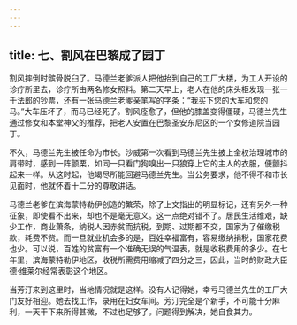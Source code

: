 ```yaml
---
---
---
```

title: 七、割风在巴黎成了园丁
---




割风摔倒时髌骨脱臼了。马德兰老爹派人把他抬到自己的工厂大楼，为工人开设的诊疗所里去，诊疗所由两名修女照料。第二天早上，老人在他的床头柜发现一张一千法郎的钞票，还有一张马德兰老爹亲笔写的字条：“我买下您的大车和您的马。”大车压坏了，而马已经死了。割风痊愈了，但他的膝盖变得僵硬，马德兰先生通过修女和本堂神父的推荐，把老人安置在巴黎圣安东尼区的一个女修道院当园丁。

不久，马德兰先生被任命为市长。沙威第一次看到马德兰先生披上全权治理城市的肩带时，感到一阵颤栗，如同一只看门狗嗅出一只狼穿上它的主人的衣服，便颤抖起来一样。从这时起，他竭尽所能回避马德兰先生。当公务要求，他不得不和市长见面时，他就怀着十二分的尊敬讲话。

马德兰老爹在滨海蒙特勒伊创造的繁荣，除了上文指出的明显标记，还有另外一种征象，即使看不出来，却也不是毫无意义。这一点绝对错不了。居民生活维艰，缺少工作，商业萧条，纳税人因赤贫而抗税，到期、过期都不交，国家为了催缴税款，耗费不赀。而一旦就业机会多的是，百姓幸福富有，容易缴纳捐税，国家花费也少。可以说，百姓的贫富有一个准确无误的气温表，就是收税费用的多少。在七年里，滨海蒙特勒伊地区，收税所需费用缩减了四分之三，因此，当时的财政大臣德·维莱尔经常表彰这个地区。

当芳汀来到这里时，当地情况就是这样。没有人记得她，幸亏马德兰先生的工厂大门友好相迎。她去找工作，录用在妇女车间。芳汀完全是个新手，不可能十分麻利，一天干下来所得甚微，不过也足够了。问题得到解决，她自食其力。